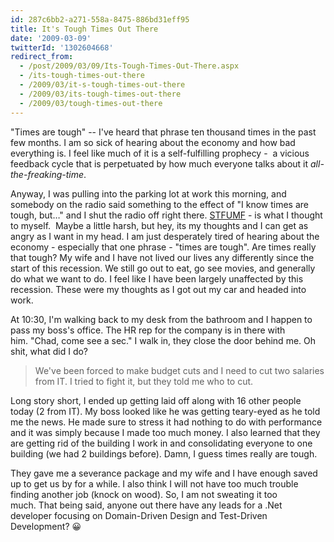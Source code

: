```yaml
---
id: 287c6bb2-a271-558a-8475-886bd31eff95
title: It's Tough Times Out There
date: '2009-03-09'
twitterId: '1302604668'
redirect_from:
  - /post/2009/03/09/Its-Tough-Times-Out-There.aspx
  - /its-tough-times-out-there
  - /2009/03/it-s-tough-times-out-there
  - /2009/03/its-tough-times-out-there
  - /2009/03/tough-times-out-there
---
```


"Times are tough" -- I've heard that phrase ten thousand times in the past few months. I am so sick of hearing about the economy and how bad everything is. I feel like much of it is a self-fulfilling prophecy -  a vicious feedback cycle that is perpetuated by how much everyone talks about it _all-the-freaking-time_.

Anyway, I was pulling into the parking lot at work this morning, and somebody on the radio said something to the effect of "I know times are tough, but…" and I shut the radio off right there. [STFUMF](http://www.urbandictionary.com/define.php?term=stfumf) - is what I thought to myself.  Maybe a little harsh, but hey, its my thoughts and I can get as angry as I want in my head. I am just desperately tired of hearing about the economy - especially that one phrase - "times are tough". Are times really that tough? My wife and I have not lived our lives any differently since the start of this recession. We still go out to eat, go see movies, and generally do what we want to do. I feel like I have been largely unaffected by this recession. These were my thoughts as I got out my car and headed into work.

At 10:30, I'm walking back to my desk from the bathroom and I happen to pass my boss's office. The HR rep for the company is in there with him. "Chad, come see a sec." I walk in, they close the door behind me. Oh shit, what did I do?

> We've been forced to make budget cuts and I need to cut two salaries from IT. I tried to fight it, but they told me who to cut.

Long story short, I ended up getting laid off along with 16 other people today (2 from IT). My boss looked like he was getting teary-eyed as he told me the news. He made sure to stress it had nothing to do with performance and it was simply because I made too much money. I also learned that they are getting rid of the building I work in and consolidating everyone to one building (we had 2 buildings before). Damn, I guess times really are tough.

They gave me a severance package and my wife and I have enough saved up to get us by for a while. I also think I will not have too much trouble finding another job (knock on wood). So, I am not sweating it too much. That being said, anyone out there have any leads for a .Net developer focusing on Domain-Driven Design and Test-Driven Development? 😀